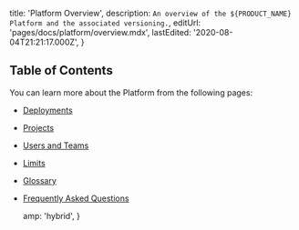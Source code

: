 
  title: 'Platform Overview',
  description: `An overview of the ${PRODUCT_NAME} Platform and the associated versioning.`,
  editUrl: 'pages/docs/platform/overview.mdx',
  lastEdited: '2020-08-04T21:21:17.000Z',
}

## Table of Contents

You can learn more about the <ProductName /> Platform from the following pages:

- [Deployments](/docs/v2/platform/deployments)
- [Projects](/docs/v2/platform/projects)
- [Users and Teams](/docs/v2/platform/users-and-teams)
- [Limits](/docs/v2/platform/limits)
- [Glossary](/docs/v2/platform/glossary)
- [Frequently Asked Questions](/docs/v2/platform/frequently-asked-questions)


  amp: 'hybrid',
}
